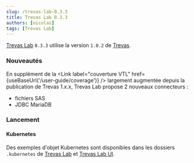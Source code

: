 ```yaml
---
slug: /trevas-lab-0.3.3
title: Trevas Lab 0.3.3
authors: [nicolas]
tags: [Trevas Lab]
---
```



[Trevas Lab](https://github.com/InseeFrLab/Trevas-Lab) `0.3.3` utilise la version `1.0.2` de [Trevas](https://github.com/InseeFr/Trevas).

### Nouveautés

En supplément de la <Link label="couverture VTL" href={useBaseUrl('/user-guide/coverage')} /> largement augmentée depuis la publication de Trevas 1.x.x, Trevas Lab propose 2 nouveaux connecteurs :
- fichiers SAS
- JDBC MariaDB

### Lancement

#### Kubernetes

Des exemples d'objet Kubernetes sont disponibles dans les dossiers `.kubernetes` de [Trevas Lab](https://github.com/InseeFrLab/Trevas-Lab/tree/master/.kubernetes) et [Trevas Lab UI](https://github.com/InseeFrLab/Trevas-Lab-UI/tree/master/.kubernetes).


